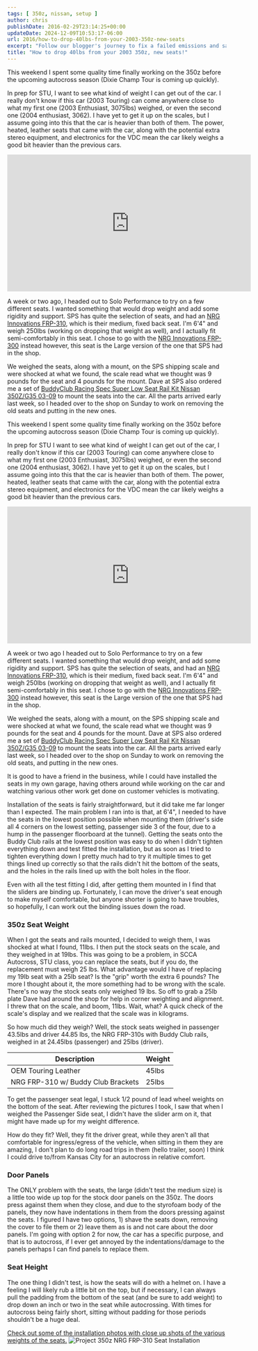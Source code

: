 ```yaml
---
tags: [ 350z, nissan, setup ]
author: chris
publishDate: 2016-02-29T23:14:25+00:00
updateDate: 2024-12-09T10:53:17-06:00
url: 2016/how-to-drop-40lbs-from-your-2003-350z-new-seats
excerpt: "Follow our blogger's journey to fix a failed emissions and safety test on his car, from finding leaks to tackling repairs and passing the retest."
title: "How to drop 40lbs from your 2003 350z, new seats!"
---
```


This weekend I spent some quality time finally working on the 350z before the upcoming autocross season (Dixie Champ Tour is coming up quickly).

In prep for STU, I want to see what kind of weight I can get out of the car. I really don't know if this car (2003 Touring) can come anywhere close to what my first one (2003 Enthusiast, 3075lbs) weighed, or even the second one (2004 enthusiast, 3062). I have yet to get it up on the scales, but I assume going into this that the car is heavier than both of them. The power, heated, leather seats that came with the car, along with the potential extra stereo equipment, and electronics for the VDC mean the car likely weighs a good bit heavier than the previous cars.

<iframe width="560" height="315" src="https://www.youtube.com/embed/SeUIINn3O50" title="YouTube video player" frameborder="0" allow="accelerometer; autoplay; clipboard-write; encrypted-media; gyroscope; picture-in-picture" allowfullscreen></iframe>

A week or two ago, I headed out to Solo Performance to try on a few different seats. I wanted something that would drop weight and add some rigidity and support. SPS has quite the selection of seats, and had an [NRG Innovations FRP-310](https://soloperformance.com/collections/seats-seat-brackets-and-accessories), which is their medium, fixed back seat. I'm 6'4" and weigh 250lbs (working on dropping that weight as well), and I actually fit semi-comfortably in this seat. I chose to go with the [NRG Innovations FRP-300](https://soloperformance.com/collections/seats-seat-brackets-and-accessories) instead however, this seat is the Large version of the one that SPS had in the shop.

We weighed the seats, along with a mount, on the SPS shipping scale and were shocked at what we found, the scale read what we thought was 9 pounds for the seat and 4 pounds for the mount. Dave at SPS also ordered me a set of [BuddyClub Racing Spec Super Low Seat Rail Kit Nissan 350Z/G35 03-09](https://www.soloperformance.com//BuddyClub-Racing-Spec-Super-Low-Seat-Rail-Kit-Nissan-350ZG35-03-09_p_11496.html) to mount the seats into the car. All the parts arrived early last week, so I headed over to the shop on Sunday to work on removing the old seats and putting in the new ones.

This weekend I spent some quality time finally working on the 350z before the upcoming autocross season (Dixie Champ Tour is coming up quickly).

In prep for STU I want to see what kind of weight I can get out of the car, I really don't know if this car (2003 Touring) can come anywhere close to what my first one (2003 Enthusiast, 3075lbs) weighed, or even the second one (2004 enthusiast, 3062). I have yet to get it up on the scales, but I assume going into this that the car is heavier than both of them. The power, heated, leather seats that came with the car, along with the potential extra stereo equipment, and electronics for the VDC mean the car likely weighs a good bit heavier than the previous cars.

<iframe width="560" height="315" src="https://www.youtube.com/embed/SeUIINn3O50" title="YouTube video player" frameborder="0" allow="accelerometer; autoplay; clipboard-write; encrypted-media; gyroscope; picture-in-picture" allowfullscreen></iframe>

A week or two ago I headed out to Solo Performance to try on a few different seats. I wanted something that would drop weight, and add some rigidity and support. SPS has quite the selection of seats, and had an [NRG Innovations FRP-310](https://soloperformance.com/collections/seats-seat-brackets-and-accessories), which is their medium, fixed back seat. I'm 6'4" and weigh 250lbs (working on dropping that weight as well), and I actually fit semi-comfortably in this seat. I chose to go with the [NRG Innovations FRP-300](https://soloperformance.com/collections/seats-seat-brackets-and-accessories) instead however, this seat is the Large version of the one that SPS had in the shop.

We weighed the seats, along with a mount, on the SPS shipping scale and were shocked at what we found, the scale read what we thought was 9 pounds for the seat and 4 pounds for the mount. Dave at SPS also ordered me a set of [BuddyClub Racing Spec Super Low Seat Rail Kit Nissan 350Z/G35 03-09](https://soloperformance.com/collections/seats-seat-brackets-and-accessories) to mount the seats into the car. All the parts arrived early last week, so I headed over to the shop on Sunday to work on removing the old seats, and putting in the new ones.

<WindImage 
    src="~/assets/images/PublishThumbnails/Windows-Live-Writer/How-to-drop-40lbs-from-your-2003-350z-ne_1297A/SeatsinBags_2.jpg" 
    alt="Seats in Bags" 
    title="Seats in Bags" 
    width={600} 
    height={400} 
    layout="responsive" 
    format="webp"
/>

It is good to have a friend in the business, while I could have installed the seats in my own garage, having others around while working on the car and watching various other work get done on customer vehicles is motivating.

Installation of the seats is fairly straightforward, but it did take me far longer than I expected. The main problem I ran into is that, at 6'4", I needed to have the seats in the lowest position possible when mounting them (driver's side all 4 corners on the lowest setting, passenger side 3 of the four, due to a hump in the passenger floorboard at the tunnel). Getting the seats onto the Buddy Club rails at the lowest position was easy to do when I didn't tighten everything down and test fitted the installation, but as soon as I tried to tighten everything down I pretty much had to try it multiple times to get things lined up correctly so that the rails didn't hit the bottom of the seats, and the holes in the rails lined up with the bolt holes in the floor.

Even with all the test fitting I did, after getting them mounted in I find that the sliders are binding up. Fortunately, I can move the driver's seat enough to make myself comfortable, but anyone shorter is going to have troubles, so hopefully, I can work out the binding issues down the road.

### 350z Seat Weight
When I got the seats and rails mounted, I decided to weigh them, I was shocked at what I found, 11lbs. I then put the stock seats on the scale, and they weighed in at 19lbs. This was going to be a problem, in SCCA Autocross, STU class, you can replace the seats, but if you do, the replacement must weigh 25 lbs. What advantage would I have of replacing my 19lb seat with a 25lb seat? Is the "grip" worth the extra 6 pounds? The more I thought about it, the more something had to be wrong with the scale. There's no way the stock seats only weighed 19 lbs. So off to grab a 25lb plate Dave had around the shop for help in corner weighting and alignment. I threw that on the scale, and boom, 11lbs. Wait, what? A quick check of the scale's display and we realized that the scale was in kilograms.

So how much did they weigh? Well, the stock seats weighed in passenger 43.5lbs and driver 44.85 lbs, the NRG FRP-310s with Buddy Club rails, weighed in at 24.45lbs (passenger) and 25lbs (driver).

| Description                    | Weight |
| ------------------------------ | ------ |
| OEM Touring Leather            | 45lbs  |
| NRG FRP-310 w/ Buddy Club Brackets | 25lbs  |

To get the passenger seat legal, I stuck 1/2 pound of lead wheel weights on the bottom of the seat. After reviewing the pictures I took, I saw that when I weighed the Passenger Side seat, I didn't have the slider arm on it, that might have made up for my weight difference.

How do they fit? Well, they fit the driver great, while they aren't all that comfortable for ingress/egress of the vehicle, when sitting in them they are amazing, I don't plan to do long road trips in them (hello trailer, soon) I think I could drive to/from Kansas City for an autocross in relative comfort.

### Door Panels
The ONLY problem with the seats, the large (didn't test the medium size) is a little too wide up top for the stock door panels on the 350z. The doors press against them when they close, and due to the styrofoam body of the panels, they now have indentations in them from the doors pressing against the seats. I figured I have two options, 1) shave the seats down, removing the cover to file them or 2) leave them as is and not care about the door panels. I'm going with option 2 for now, the car has a specific purpose, and that is to autocross, if I ever get annoyed by the indentations/damage to the panels perhaps I can find panels to replace them.

### Seat Height
<WindImage 
    src="~/assets/images/PublishThumbnails/Windows-Live-Writer/How-to-drop-40lbs-from-your-2003-350z-ne_1297A/2016-02-28 16.45.43_2.jpg" 
    alt="NRG FRP-310 Seat installed in 350z" 
    title="NRG FRP-310 Seat installed in 350z" 
    width={600} 
    height={400} 
    layout="responsive" 
    format="webp"
/>

The one thing I didn't test, is how the seats will do with a helmet on. I have a feeling I will likely rub a little bit on the top, but if necessary, I can always pull the padding from the bottom of the seat (and be sure to add weight) to drop down an inch or two in the seat while autocrossing. With times for autocross being fairly short, sitting without padding for those periods shouldn't be a huge deal.

[Check out some of the installation photos with close up shots of the various weights of the seats.](https://www.flickr.com/photos/chammond/albums/72157664702657730)
![Project 350z NRG FRP-310 Seat Installation](https://farm2.staticflickr.com/1674/25027042309_6251a7a052_q.jpg)
